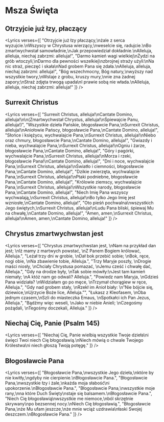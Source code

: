 
# Msza Święta

## Otrzyjcie już łzy, płaczący
<Lyrics verses={[
  "Otrzyjcie już łzy płaczący,\nżale z serca wyzujcie.\nWszyscy w Chrystusa wierzący,\nweselcie się, radujcie.\nBo zmartwychwstał samowładnie,\nJak przepowiedział dokładnie.\nAlleluja, alleluja, niechaj zabrzmi: alleluja!",
  "Darmo kamień wagi wielkiej\nŻydzi na grób wtoczyli,\nDarmo dla pewności wszelkiej\nzbrojnej straży użyli:\nNa nic straż, pieczęć i skała\nNad grobem Pana się zdała.\nAlleluja, alleluja, niechaj zabrzmi: alleluja!",
  "Bóg wszechmocny, Bóg natury,\nwyższy nad wszystkie twory,\nWstaje z grobu, kruszy mury,\nnie zna żadnej zapory;\nStraż zdjęta trwogą upada\nI prawie sobą nie włada.\nAlleluja, alleluja, niechaj zabrzmi: alleluja!"
]} />

## Surrexit Christus
<Lyrics verses={[
  "Surrexit Christus, alleluja!\nCantate Domino, alleluja!\n\n(Zmartwychwstał Chrystus, alleluja!\nŚpiewajcie Panu, alleluja!)",
  "Wszystkie dzieła Pańskie, błogosławcie Pana,\nSurrexit Christus, alleluja!\nAniołowie Pańscy, błogosławcie Pana,\nCantate Domino, alleluja!",
  "Słońce i księżycu, wychwalajcie Pana,\nSurrexit Christus, alleluja!\nNiebo oraz chmury, błogosławcie Pana,\nCantate Domino, alleluja!",
  "Gwiazdy i nieba, wychwalajcie Pana,\nSurrexit Christus, alleluja!\nOgniu i żarze, błogosławcie Pana,\nCantate Domino, alleluja!",
  "Góry i pagórki, wychwalajcie Pana,\nSurrexit Christus, alleluja!\nMorza i rzeki, błogosławcie Pana!\nCantate Domino, alleluja!",
  "Dni i noce, wychwalajcie Pana,\nSurrexit Christus, alleluja!\nŚwiatło i ciemności, błogosławcie Pana,\nCantate Domino, alleluja!",
  "Dzikie zwierzęta, wychwalajcie Pana,\nSurrexit Christus, alleluja!\nPtaki podniebne, błogosławcie Pana,\nCantate Domino, alleluja!",
  "Królowie ziemscy, wychwalajcie Pana,\nSurrexit Christus, alleluja!\nWszystkie narody, błogosławcie Pana,\nCantate Domino, alleluja!",
  "Niech Imię Pana wszyscy wychwalają,\nSurrexit Christus, alleluja!\nBo tylko Jego Imię jest wzniosłe,\nCantate Domino, alleluja!",
  "Oto pieśń pochwalna\nwszystkich Jego świętych,\nSurrexit Christus, alleluja!\nLudu Pana bliski, śpiewaj Mu na chwałę,\nCantate Domino, alleluja!",
  "Amen, amen,\nSurrexit Christus, alleluja!\nAmen, amen,\nCantate Domino, alleluja!"
]} />

## Chrystus zmartwychwstan jest
<Lyrics verses={[
  "Chrystus zmartwychwstan jest, \nNam na przykład dan jest; \nIż mamy z martwych powstać, \nZ Panem Bogiem królować, Alleluja.",
  "Leżał trzy dni w grobie, \nDał bok przebić sobie; \nBok, ręce, nogi obie, \nNa zbawienie tobie, Alleluja.",
  "Trzy Maryje poszły, \nDrogie maści niosły, \nChciały Chrystusa pomazać, \nJemu cześć i chwałę dać, Alleluja.",
  "Gdy na drodze były, \nTak sobie mówiły:\nJest tam kamień niemały; \nA któż nam go odwali? Alleluja.",
  "Powiedz nam Maryja, \nGdzieś Pana widziała? \nWidziałam go po męce, \nTrzymał chorągiew w ręce, Alleluja.",
  "Gdy nad grobem stały, \nRzekł im Anioł biały: \n”Nie bójcie się, dziewice,\nUjrzycie Boże lice, Alleluja.”",
  "Łukasz z Kleofasem, \nOba jednym czasem,\nSzli do miasteczka Emaus, \nSpotkałci ich Pan Jezus, Alleluja.",
  "Bądźmy więc weseli, \nJako w niebie Anieli; \nCzegośmy pożądali, \nTegośmy doczekali, Alleluja."
]} />

## Niechaj Cię, Panie (Psalm 145)
<Lyrics verses={[
  "Niechaj Cię, Panie wielbią wszystkie Twoje dzieła\ni święci Twoi niech Cię błogosławią.\nNiech mówią o chwale Twojego Królestwa\ni niech głoszą Twoją potęgę."
]} />

## Błogosławcie Pana
<Lyrics verses={[
  "Błogosławcie Pana,\nwszystkie Jego dzieła,\nktóre by nie kwitły,\ngdyby nie cierpienie.\nBłogosławcie Pana.",
  "Błogosławcie Pana,\nwszystkie łzy i żale,\nkażda moja słabość\ni upokorzenie.\nBłogosławcie Pana.",
  "Błogosławcie Pana,\nwszystkie moje rany,\nna które Duch Święty\nstaje się balsamem.\nBłogosławcie Pana.",
  "Niech Cię błogosławią\nwszystkie me niemoce,\nból skrzętnie skrywany\npo bezsennej nocy.\nNiech Cię błogosławią.",
  "Błogosławcie Pana,\nże Mu ufam jeszcze,\nże mnie wciąż uzdrawia\nłaski Swojej deszczem.\nBłogosławcie Pana."
]} />

